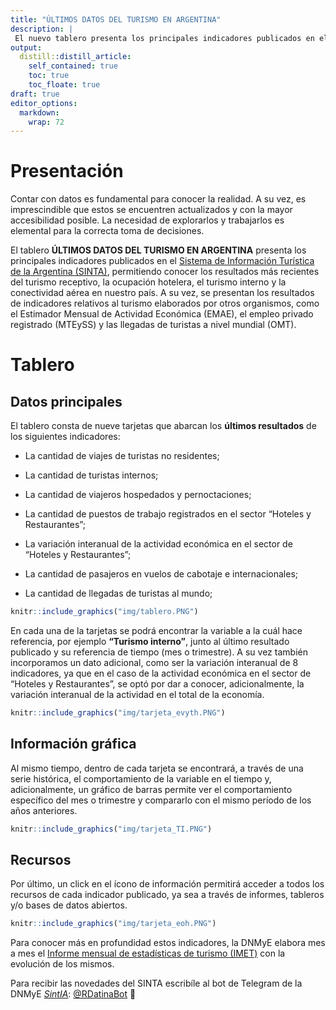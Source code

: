 ```yaml
---
title: "ÚLTIMOS DATOS DEL TURISMO EN ARGENTINA"
description: |
 El nuevo tablero presenta los principales indicadores publicados en el SINTA y, además, indicadores de otros organismos, que dan a conocer los resultados más recientes del turismo en Argentina y a nivel mundial.
output:
  distill::distill_article:
    self_contained: true
    toc: true
    toc_floate: true
draft: true    
editor_options: 
  markdown: 
    wrap: 72
---
```


# Presentación

Contar con datos es fundamental para conocer la realidad. A su vez, es imprescindible que estos se encuentren actualizados y con la mayor accesibilidad posible. La necesidad de explorarlos y trabajarlos es elemental para la correcta toma de decisiones. 

El tablero **ÚLTIMOS DATOS DEL TURISMO EN ARGENTINA** presenta los principales indicadores publicados en el [Sistema de Información Turística de la Argentina (SINTA)](https://www.yvera.tur.ar/sinta/){target=”_blank”}, permitiendo conocer los resultados más recientes del turismo receptivo, la ocupación hotelera, el turismo interno y la conectividad aérea en nuestro país. A su vez, se presentan los resultados de indicadores relativos al turismo elaborados por otros organismos,  como el Estimador Mensual de Actividad Económica (EMAE), el empleo privado registrado (MTEySS) y las llegadas de turistas a nivel mundial (OMT).  


# Tablero

## Datos principales

El tablero consta de nueve tarjetas que abarcan los **últimos resultados** de los siguientes indicadores:

-   La cantidad de viajes de turistas no residentes;

-   La cantidad de turistas internos; 

-   La cantidad de viajeros hospedados y pernoctaciones;

-   La cantidad de puestos de trabajo registrados en el sector "Hoteles y Restaurantes";

-   La variación interanual de la actividad económica en el sector de "Hoteles y Restaurantes";

-   La cantidad de pasajeros en vuelos de cabotaje e internacionales;

-   La cantidad de llegadas de turistas al mundo;


```r
knitr::include_graphics("img/tablero.PNG")
```


En cada una de la tarjetas se podrá encontrar la variable a la cuál hace referencia, por ejemplo **"Turismo interno"**, junto al último resultado publicado y su referencia de tiempo (mes o trimestre). A su vez también incorporamos un dato adicional, como ser la variación interanual de 8 indicadores, ya que en el caso de la actividad económica en el sector de "Hoteles y Restaurantes", se optó por dar a conocer, adicionalmente, la variación interanual de la actividad en el total de la economía.

```r
knitr::include_graphics("img/tarjeta_evyth.PNG")
```



## Información gráfica

Al mismo tiempo, dentro de cada tarjeta se encontrará, a través de una serie histórica, el comportamiento de la variable en el tiempo y, adicionalmente, un gráfico de barras permite ver el comportamiento específico del mes o trimestre y compararlo con el mismo período de los años anteriores.

```r
knitr::include_graphics("img/tarjeta_TI.PNG")
```

## Recursos

Por último, un click en el ícono de información permitirá acceder a todos los recursos de cada indicador publicado, ya sea a través de informes, tableros y/o bases de datos abiertos. 


```r
knitr::include_graphics("img/tarjeta_eoh.PNG")
```

Para conocer más en profundidad estos indicadores, la DNMyE elabora mes a mes el [Informe mensual de estadísticas de turismo (IMET)](https://biblioteca.yvera.tur.ar/coyuntura.html){target=”_blank”} con la evolución de los mismos.





::: {.infobox}
Para recibir las novedades del SINTA escribíle al bot de Telegram de la DNMyE <a href='https://bitacora.yvera.tur.ar/posts/2022-09-08-sintia/' target='_blank'>*SintIA*</a>: <a href='https://t.me/RDatinaBot' target='_blank'>@RDatinaBot</a> 🤖
:::
   